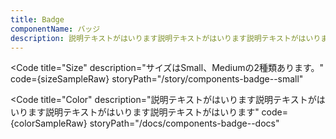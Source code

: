 ```yaml
---
title: Badge
componentName: バッジ
description: 説明テキストがはいります説明テキストがはいります説明テキストがはいります説明テキストがはいります説明テキストがはいります説明テキストがはいります説明テキストがはいります説明テキストがはいります
---
```



<Code
  title="Size"
  description="サイズはSmall、Mediumの2種類あります。"
  code={sizeSampleRaw}
  storyPath="/story/components-badge--small"
>
  <SizeSample client:load />
</Code>

<Code
  title="Color"
  description="説明テキストがはいります説明テキストがはいります説明テキストがはいります説明テキストがはいります"
  code={colorSampleRaw}
  storyPath="/docs/components-badge--docs"
>
  <ColorSample client:load />
</Code>
